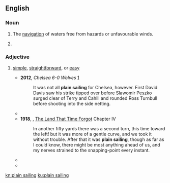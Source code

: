 ==English==

===Noun===
{{en-noun|head=[[plain]] [[sailing]]|-}}

# {{context|nautical|lang=en}} The [[navigation]] of waters free from hazards or unfavourable winds.
# {{context|nautical|lang=en}} {{obsolete spelling of|plane sailing|lang=en}}

===Adjective===
{{en-adj|-}}
# {{context|by extension|lang=en}} [[simple]], [[straightforward]], or [[easy]]
#* '''2012''', ''Chelsea 6-0 Wolves'' [http://www.bbc.co.uk/sport/0/football/19632463]
#*: It was not all '''plain sailing''' for Chelsea, however. First David Davis saw his strike tipped over before Slawomir Peszko surged clear of Terry and Cahill and rounded Ross Turnbull before shooting into the side netting.
#* {{quote-book|year=2007|title=An enemy of the people|author=Hendrik Ibsen
|passage='''Plain sailing''' or no, it has got be be done, anyway}}
#* '''1918''', {{w|Edgar Rice Burroughs}}, [[w:The Land That Time Forgot (novel)|The Land That Time Forgot]] Chapter IV
#*: In another fifty yards there was a second turn, this time toward the left! but it was more of a gentle curve, and we took it without trouble. After that it was '''plain sailing''', though as far as I could know, there might be most anything ahead of us, and my nerves strained to the snapping-point every instant.
#* {{quote-book|year=1853|author=William Harrison Ainsworth|title=Ainsworth's Magazine|url=http://books.google.com/books?id=5gI9AAAAYAAJ&dq=%22plain%20sailing%22%20-intitle%3A%22plain%20sailing&num=100&pg=PA78#v=onepage&q=%22plain%20sailing%22%20-intitle:%22plain%20sailing&f=false
|passage=Life is not '''plain-sailing''', and writers on Life must not put themselves in antagonism with their subject}}
#* {{quote-book|year=1813|title=Good words, Volume 14|author=unknown
|passage=He's a straightforward, '''plain-sailing''' fellow.}}

[[kn:plain sailing]]
[[ku:plain sailing]]